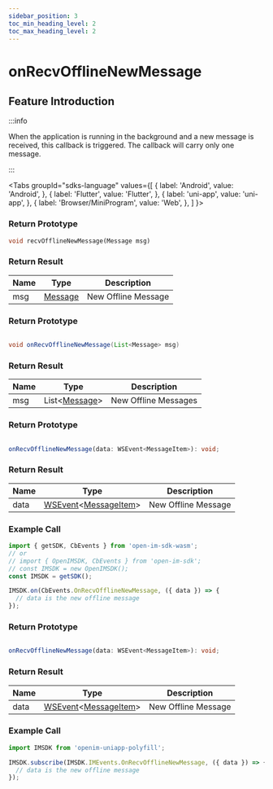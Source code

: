 ```yaml
---
sidebar_position: 3
toc_min_heading_level: 2
toc_max_heading_level: 2
---
```


# onRecvOfflineNewMessage

## Feature Introduction

:::info

When the application is running in the background and a new message is received, this callback is triggered. The callback will carry only one message.

:::

<Tabs
groupId="sdks-language"
values={[
{ label: 'Android', value: 'Android', },
{ label: 'Flutter', value: 'Flutter', },
{ label: 'uni-app', value: 'uni-app', },
{ label: 'Browser/MiniProgram', value: 'Web', },
]
}>

<TabItem value="Flutter">

### Return Prototype

```dart
void recvOfflineNewMessage(Message msg)
```

### Return Result

| Name | Type                                                   | Description     |
| ---- | ------------------------------------------------------ | --------------- |
| msg  | [Message](/class/message/messageInfo.mdx) | New Offline Message |

</TabItem>

<TabItem value="iOS">

### Return Prototype

</TabItem>

<TabItem value="Android">

```java showLineNumbers

void onRecvOfflineNewMessage(List<Message> msg)

```

### Return Result

| Name | Type                                                   | Description     |
| ---- | ------------------------------------------------------ | --------------- |
| msg  | List<[Message](/class/message/messageInfo.mdx)> | New Offline Messages |

</TabItem>

<TabItem value="Web">

### Return Prototype

```ts showLineNumbers

onRecvOfflineNewMessage(data: WSEvent<MessageItem>): void;

```

### Return Result

| Name | Type                                                                                            | Description     |
| ---- | ----------------------------------------------------------------------------------------------- | --------------- |
| data | [WSEvent](/class/response.mdx)<[MessageItem](/class/message/messageInfo.mdx)> | New Offline Message |

### Example Call

```js showLineNumbers
import { getSDK, CbEvents } from 'open-im-sdk-wasm';
// or
// import { OpenIMSDK, CbEvents } from 'open-im-sdk';
// const IMSDK = new OpenIMSDK();
const IMSDK = getSDK();

IMSDK.on(CbEvents.OnRecvOfflineNewMessage, ({ data }) => {
  // data is the new offline message
});
```

</TabItem>

<TabItem value="uni-app">

### Return Prototype

```ts showLineNumbers

onRecvOfflineNewMessage(data: WSEvent<MessageItem>): void;

```

### Return Result

| Name | Type                                                                                            | Description     |
| ---- | ----------------------------------------------------------------------------------------------- | --------------- |
| data | [WSEvent](/class/response.mdx)<[MessageItem](/class/message/messageInfo.mdx)> | New Offline Message |

### Example Call

```js showLineNumbers
import IMSDK from 'openim-uniapp-polyfill';

IMSDK.subscribe(IMSDK.IMEvents.OnRecvOfflineNewMessage, ({ data }) => {
  // data is the new offline message
});
```

</TabItem>

</Tabs>
